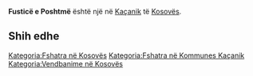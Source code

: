 {{Fshat në 
 | Emri                = Fusticë e Poshtmë
 | EmriAlt                = 
 | NAME_SHORT_FORM=      
 | NAME_GENERIC=      
 | NAME_SORT_NAME_RO=      FUSTICEEPOSHTME
 | FULL_NAME_RO = Fusticë e Poshtmë
 | FULL_NAME_ND_RO=Fustice e Poshtme
 | SORT_NAME_RG=FUSTICEEPOSHTME
 | FULL_NAME_RG=Fusticë e Poshtmë
 | FULL_NAME_ND_RG=Fustice e Poshtme
 | SRP_NAME_SHORT_FORM=      
 | SRP_NAME_GENERIC=      
 | SRP_NAME_SORT_NAME_RO=      
 | SRP_FULL_NAME_RO = 
 | SRP_FULL_NAME_ND_RO=
 | SRP_SORT_NAME_RG=
 | SRP_FULL_NAME_RG=
 | SRP_FULL_NAME_ND_RG=
 | Emri (Rasa dhanore) = 
 | Figura              = 
 | Shteti              = Kosovo
 | Komuna              = Kaçanik
 | Kodi postar         = 
 | Sipërfaqja          = 

 | Popullsia           = 

 | Regj. i popullsisë  = 
 | Dend. e popullsisë  = 
 | Faqja zyrtare       = 
 <!--- Koordinatat ----> 
 | Gjerësia            = 42.555
 | Gjatësia            = 20.948056
 | Lartësia            = 
}}
'''Fusticë e Poshtmë''' është një [[]] në [[Kaçanik]] të [[Kosovës]].

<!-- == Gjeografia == -->
<!-- == Historia == -->
<!-- == Demografia == -->
== Shih edhe ==
{{Komuna Kaçanik}}
{{Kosovo-Administrata-Cung}}

[[Kategoria:Fshatra në Kosovës]]
[[Kategoria:Fshatra në Kommunes Kaçanik]]
[[Kategoria:Vendbanime në Kosovës]]